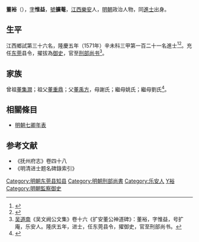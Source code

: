 {{明清人物信息框
| 姓名 = 董裕
| 原名 =
| 圖片名稱= 董裕.jpg
| 圖片大小 = 200px
| 圖片說明 = 清·道光《江西樂安董氏宗譜》之董裕像
| 最高職務 = 刑部尚書
| 國家 = 大明 
| 爵位 =
| 籍貫 = 江西撫州府樂安縣
| 族裔 = 
| 字號 = 字惟益，號擴菴
| 諡號 =
| 出生日期 = 生年不詳
| 出生地點 = <!---江西撫州府樂安縣--->
| 逝世日期 = 萬曆三十四年（1606年）
| 逝世地點 =
| 墓葬 =
| 配偶 = 
| 親屬 = 
| 出身 =
* 隆慶五年辛未科同進士出身
| 經歷 =
| 著作 =  
}}
'''董裕'''（{{bd|？||1606年|catIdx=D董}}），[[表字|字]]'''惟益'''，[[號|號]]'''擴菴'''，[[江西|江西]][[樂安|樂安]]人，[[明朝|明朝]]政治人物，同[[進士|進士]]出身。

== 生平 ==
江西鄉試第三十六名，隆慶五年（1571年）辛未科三甲第一百二十一名進士<ref>{{Cite book|title=《皇明贡举考》卷五|last=（明）[[张朝瑞|张朝瑞]]|first=|publisher=《续修四库全书》史部第828册|year=|isbn=|location=|pages=}}</ref><ref>{{Cite book|title=贡举志五种 上|last=鲁小俊，江俊伟著|first=|publisher=武汉：武汉大学出版社|year=2009|isbn=978-7-307-07043-1|location=|pages=}}</ref>。充任[[东莞|东莞]]县令，擢拔為[[御史|御史]]，官至[[刑部尚书|刑部尚书]]<ref>[[吴道南|吴道南]]《吴文阙公文集》卷十六《扩安董公神道碑》：董裕，字惟益，号扩庵，乐安人。隆庆五年，进士，任东莞县令，擢御史，官至刑部尚书。</ref>。

== 家族 ==
曾祖[[董集潤|董集潤]]；祖父[[董重鼎|董重鼎]]；父[[董禹方|董禹方]]，母謝氏；繼母姚氏；繼母劉氏<ref>{{Cite book|title=天一阁藏明代科举录选刊 登科录 点校本|last=龚延明主编|first=|publisher=宁波出版社|year=2016|isbn=978-7-5526-2320-8|location=宁波|pages=|quote=《天一閣藏明代科舉錄選刊.登科錄》之《隆慶五年辛未科登科錄》}}</ref>。

== 相關條目 ==
*[[明朝七卿年表|明朝七卿年表]]

==参考文献==
{{reflist}}
*《抚州府志》卷四十八
*《明清进士题名碑錄索引》

{{隆慶五年辛未科殿試金榜}}
{{DEFAULTSORT:Dong董}}
[[Category:明朝东莞县知县|Category:明朝东莞县知县]]
[[Category:明朝刑部尚書|Category:明朝刑部尚書]]
[[Category:乐安人|Category:乐安人]]
[[Category:董姓|Y裕]]
[[Category:明朝監察御史|Category:明朝監察御史]]